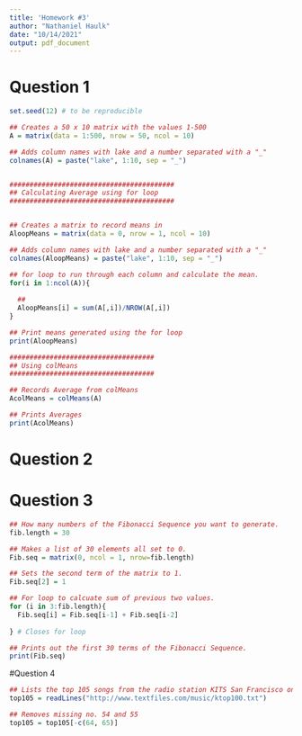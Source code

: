 ```yaml
---
title: 'Homework #3'
author: "Nathaniel Haulk"
date: "10/14/2021"
output: pdf_document
---
```


# Question 1

```r
set.seed(12) # to be reproducible

## Creates a 50 x 10 matrix with the values 1-500
A = matrix(data = 1:500, nrow = 50, ncol = 10)

## Adds column names with lake and a number separated with a "_"
colnames(A) = paste("lake", 1:10, sep = "_")


#########################################
## Calculating Average using for loop
#########################################


## Creates a matrix to record means in
AloopMeans = matrix(data = 0, nrow = 1, ncol = 10)

## Adds column names with lake and a number separated with a "_"
colnames(AloopMeans) = paste("lake", 1:10, sep = "_")

## for loop to run through each column and calculate the mean.
for(i in 1:ncol(A)){
  
  ## 
  AloopMeans[i] = sum(A[,i])/NROW(A[,i])
}

## Print means generated using the for loop
print(AloopMeans)

####################################
## Using colMeans 
####################################

## Records Average from colMeans
AcolMeans = colMeans(A)

## Prints Averages
print(AcolMeans)

```


# Question 2

# Question 3

```r

## How many numbers of the Fibonacci Sequence you want to generate.
fib.length = 30

## Makes a list of 30 elements all set to 0.
Fib.seq = matrix(0, ncol = 1, nrow=fib.length)

## Sets the second term of the matrix to 1.
Fib.seq[2] = 1

## For loop to calcuate sum of previous two values.
for (i in 3:fib.length){
  Fib.seq[i] = Fib.seq[i-1] + Fib.seq[i-2]
  
} # Closes for loop

## Prints out the first 30 terms of the Fibonacci Sequence. 
print(Fib.seq)

```

#Question 4
```r
## Lists the top 105 songs from the radio station KITS San Francisco on Jan 1, 1992.
top105 = readLines("http://www.textfiles.com/music/ktop100.txt")

## Removes missing no. 54 and 55
top105 = top105[-c(64, 65)]


```

